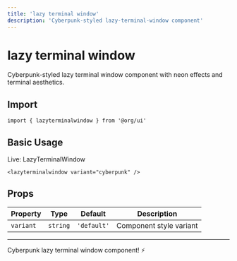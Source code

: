 ```yaml
---
title: 'lazy terminal window'
description: 'Cyberpunk-styled lazy-terminal-window component'
---
```


# lazy terminal window

Cyberpunk-styled lazy terminal window component with neon effects and terminal aesthetics.

## Import

```svelte
import { lazyterminalwindow } from '@org/ui'
```

## Basic Usage

<div class="ahb-preview" data-ahb-component="LazyTerminalWindow" data-ahb-props='{"variant":"cyberpunk"}'>Live: LazyTerminalWindow</div>

```svelte
<lazyterminalwindow variant="cyberpunk" />
```

## Props

| Property | Type | Default | Description |
|----------|------|---------|-------------|
| `variant` | `string` | `'default'` | Component style variant |

---

Cyberpunk lazy terminal window component! ⚡
